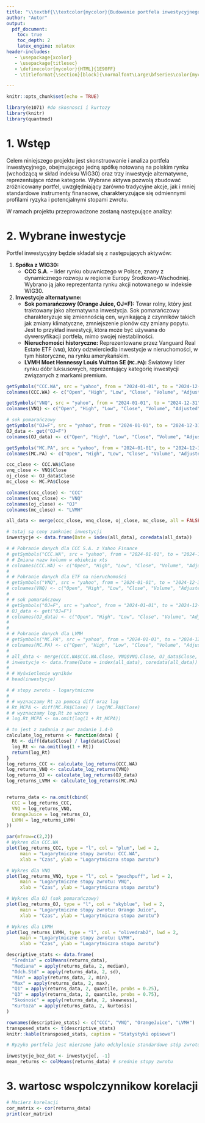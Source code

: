 ```yaml
---
title: "\\textbf{\\textcolor{mycolor}{Budowanie portfela inwestycyjnego}}"
author: "Autor"
output:
  pdf_document:
    toc: true
    toc_depth: 2
    latex_engine: xelatex
header-includes:
   - \usepackage{xcolor}
   - \usepackage{titlesec}
   - \definecolor{mycolor}{HTML}{1E90FF}
   - \titleformat{\section}[block]{\normalfont\Large\bfseries\color{mycolor}}{}{0em}{}

---
```



```r
knitr::opts_chunk$set(echo = TRUE)

library(e1071) #do skosnosci i kurtozy
library(knitr)
library(quantmod)
```

# **1. Wstęp**
Celem niniejszego projektu jest skonstruowanie i analiza portfela inwestycyjnego, obejmującego jedną spółkę notowaną na polskim rynku (wchodzącą w skład indeksu WIG30) oraz trzy inwestycje alternatywne, reprezentujące różne kategorie. Wybrane aktywa pozwolą zbudować zróżnicowany portfel, uwzględniający zarówno tradycyjne akcje, jak i mniej standardowe instrumenty finansowe, charakteryzujące się odmiennymi profilami ryzyka i potencjalnymi stopami zwrotu.

W ramach projektu przeprowadzone zostaną następujące analizy:
\begin{itemize}
\item Obliczenie podstawowych statystyk opisowych dla wybranych inwestycji.
\item Wyznaczenie stóp zwrotu, ryzyka oraz efektywności portfela w dwóch scenariuszach:
  \begin{itemize}
   \item minimalnego ryzyka,
   \item maksymalnej efektywności.
  \end{itemize}
   
\item Obliczenie współczynników korelacji pomiędzy analizowanymi inwestycjami.
\item Ocena efektywności portfela za pomocą różnych wskaźników finansowych.
\item Przedstawienie zbioru możliwości inwestycyjnych, w tym portfela o minimalnym ryzyku, maksymalnej efektywności oraz portfeli jednoelementowych.

\end{itemize}


# **2. Wybrane inwestycje**
Portfel inwestycyjny będzie składał się z następujących aktywów:

1. **Spółka z WIG30:**  
   - **CCC S.A.** – lider rynku obuwniczego w Polsce, znany z dynamicznego rozwoju w regionie Europy Środkowo-Wschodniej. Wybrano ją jako reprezentanta rynku akcji notowanego w indeksie WIG30.

2. **Inwestycje alternatywne:**
   - **Sok pomarańczowy (Orange Juice, OJ=F):** Towar rolny, który jest traktowany jako alternatywna inwestycja. Sok pomarańczowy charakteryzuje się zmiennością cen, wynikającą z czynników takich jak zmiany klimatyczne, zmniejszenie plonów czy zmiany popytu. Jest to przykład inwestycji, która może być używana do dywersyfikacji portfela, mimo swojej niestabilności.
   - **Nieruchomości historyczne:** Reprezentowane przez Vanguard Real Estate ETF (`VNQ`), który odzwierciedla inwestycje w nieruchomości, w tym historyczne, na rynku amerykańskim.
   - **LVMH Moet Hennessy Louis Vuitton SE (`MC.PA`):** Światowy lider rynku dóbr luksusowych, reprezentujący kategorię inwestycji związanych z markami premium.
  
  
  
```r
getSymbols("CCC.WA", src = "yahoo", from = "2024-01-01", to = "2024-12-31")
colnames(CCC.WA) <- c("Open", "High", "Low", "Close", "Volume", "Adjusted")

getSymbols("VNQ", src = "yahoo", from = "2024-01-01", to = "2024-12-31")
colnames(VNQ) <- c("Open", "High", "Low", "Close", "Volume", "Adjusted")

# sok pomarańczowy
getSymbols("OJ=F", src = "yahoo", from = "2024-01-01", to = "2024-12-31")
OJ_data <- get("OJ=F")
colnames(OJ_data) <- c("Open", "High", "Low", "Close", "Volume", "Adjusted")

getSymbols("MC.PA", src = "yahoo", from = "2024-01-01", to = "2024-12-31")
colnames(MC.PA) <- c("Open", "High", "Low", "Close", "Volume", "Adjusted")

ccc_close <- CCC.WA$Close
vnq_close <- VNQ$Close
oj_close <- OJ_data$Close
mc_close <- MC.PA$Close

colnames(ccc_close) <- "CCC"
colnames(vnq_close) <- "VNQ"
colnames(oj_close) <- "OJ"
colnames(mc_close) <- "LVMH"

all_data <- merge(ccc_close, vnq_close, oj_close, mc_close, all = FALSE)

# tutaj są ceny zamkniec inwestycji
inwestycje <- data.frame(Date = index(all_data), coredata(all_data))

```
 

```r
# # Pobranie danych dla CCC S.A. z Yahoo Finance
# getSymbols("CCC.WA", src = "yahoo", from = "2024-01-01", to = "2024-12-31")
# # Zmiana nazw kolumn w obiekcie xts
# colnames(CCC.WA) <- c("Open", "High", "Low", "Close", "Volume", "Adjusted")
# 
# # Pobranie danych dla ETF na nieruchomości
# getSymbols("VNQ", src = "yahoo", from = "2024-01-01", to = "2024-12-31")
# colnames(VNQ) <- c("Open", "High", "Low", "Close", "Volume", "Adjusted")
# 
# # sok pomarańczowy
# getSymbols("OJ=F", src = "yahoo", from = "2024-01-01", to = "2024-12-31")
# OJ_data <- get("OJ=F")
# colnames(OJ_data) <- c("Open", "High", "Low", "Close", "Volume", "Adjusted")
# 
# 
# # Pobranie danych dla LVMH
# getSymbols("MC.PA", src = "yahoo", from = "2024-01-01", to = "2024-12-31")
# colnames(MC.PA) <- c("Open", "High", "Low", "Close", "Volume", "Adjusted")
# 
# all_data <- merge(CCC.WA$CCC.WA.Close, VNQ$VNQ.Close, OJ_data$Close, MC.PA$Close, all = FALSE)
# inwestycje <- data.frame(Date = index(all_data), coredata(all_data))
# 
# # Wyświetlenie wyników
# head(inwestycje)

```



```r
# # stopy zwrotu - logarytmiczne
# 
# # wyznaczamy Rt za pomocą diff oraz lag
# Rt_MCPA <- diff(MC.PA$Close) / lag(MC.PA$Close)
# # wyznaczamy log.Rt ze wzoru
# log.Rt_MCPA <- na.omit(log(1 + Rt_MCPA))

```


```r
# to jest z zadania z pwr zadanie 1.4-b
calculate_log_returns <- function(data) {
  Rt <- diff(data$Close) / lag(data$Close) 
  log_Rt <- na.omit(log(1 + Rt)) 
  return(log_Rt)
}
log_returns_CCC <- calculate_log_returns(CCC.WA)
log_returns_VNQ <- calculate_log_returns(VNQ)
log_returns_OJ <- calculate_log_returns(OJ_data)
log_returns_LVMH <- calculate_log_returns(MC.PA)


returns_data <- na.omit(cbind(
  CCC = log_returns_CCC,
  VNQ = log_returns_VNQ,
  OrangeJuice = log_returns_OJ,
  LVMH = log_returns_LVMH
))
```


```r
par(mfrow=c(2,2))
# Wykres dla CCC.WA
plot(log_returns_CCC, type = "l", col = "plum", lwd = 2, 
     main = "Logarytmiczne stopy zwrotu: CCC.WA", 
     xlab = "Czas", ylab = "Logarytmiczna stopa zwrotu")

# Wykres dla VNQ
plot(log_returns_VNQ, type = "l", col = "peachpuff", lwd = 2, 
     main = "Logarytmiczne stopy zwrotu: VNQ", 
     xlab = "Czas", ylab = "Logarytmiczna stopa zwrotu")

# Wykres dla OJ (sok pomarańczowy)
plot(log_returns_OJ, type = "l", col = "skyblue", lwd = 2, 
     main = "Logarytmiczne stopy zwrotu: Orange Juice", 
     xlab = "Czas", ylab = "Logarytmiczna stopa zwrotu")

# Wykres dla LVMH
plot(log_returns_LVMH, type = "l", col = "olivedrab2", lwd = 2, 
     main = "Logarytmiczne stopy zwrotu: LVMH", 
     xlab = "Czas", ylab = "Logarytmiczna stopa zwrotu")

```



```r
descriptive_stats <- data.frame(
  "Średnia" = colMeans(returns_data),
  "Mediana" = apply(returns_data, 2, median),
  "Odch.Std" = apply(returns_data, 2, sd),
  "Min" = apply(returns_data, 2, min),
  "Max" = apply(returns_data, 2, max),
  "Q1" = apply(returns_data, 2, quantile, probs = 0.25),
  "Q3" = apply(returns_data, 2, quantile, probs = 0.75),
  "Skośność" = apply(returns_data, 2, skewness),
  "Kurtoza" = apply(returns_data, 2, kurtosis)
)

rownames(descriptive_stats) <- c("CCC", "VNQ", "OrangeJuice", "LVMH")
transposed_stats <- t(descriptive_stats)
knitr::kable(transposed_stats, caption = "Statystyki opisowe")

# Ryzyko portfela jest mierzone jako odchylenie standardowe stóp zwrotu portfela
```


```r
inwestycje_bez_dat <- inwestycje[, -1]
mean_returns <- colMeans(returns_data) # srednie stopy zwrotu


```
# 3. wartosc wspolczynnikow korelacji

```r
# Macierz korelacji
cor_matrix <- cor(returns_data)
print(cor_matrix)

```





